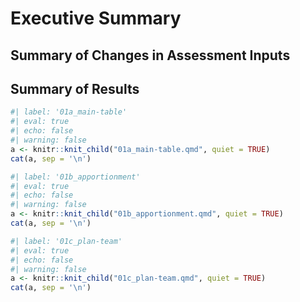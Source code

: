 # Executive Summary

## Summary of Changes in Assessment Inputs

<!---
List of changes (if any) in the input data, including estimated catches assumed for the current year and projected catches for current year + 1 and current year + 2.

List of changes (if any) in the assessment methodology. 
**This is one of the most important sections of the SAFE report**. 
Common mistakes in this section include: 1) listing something that *has not* changed, and 2) not listing something that *has* changed.
--->


## Summary of Results

<!---
List of changes (if any) in the input data, including estimated catches assumed for the current year and projected catches for current year + 1 and current year + 2.
List of changes (if any) in the assessment methodology. This is one of the most important sections of the SAFE report.  Common mistakes in this section include: 1) listing something that has not changed, and 2) not listing something that has changed.
--->

```r
#| label: '01a_main-table'
#| eval: true
#| echo: false
#| warning: false
a <- knitr::knit_child("01a_main-table.qmd", quiet = TRUE)
cat(a, sep = '\n')
```

<!---
Text table of area apportionments (if any) for the recommended one- and two-year ahead ABCs and OFLs, with a brief description of the apportionment methodology.
--->

```r
#| label: '01b_apportionment'
#| eval: true
#| echo: false
#| warning: false
a <- knitr::knit_child("01b_apportionment.qmd", quiet = TRUE)
cat(a, sep = '\n')
```

<!---
If so are so kind as to provide tables for the plan team, place them here
--->

```r
#| label: '01c_plan-team'
#| eval: true
#| echo: false
#| warning: false
a <- knitr::knit_child("01c_plan-team.qmd", quiet = TRUE)
cat(a, sep = '\n')
```
